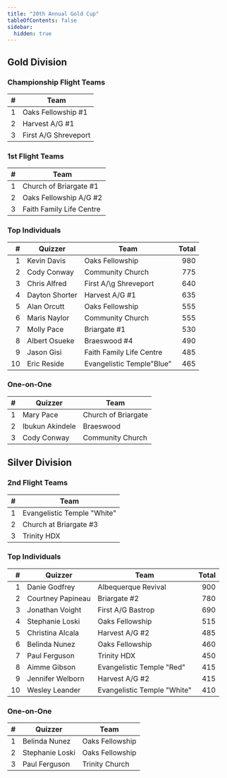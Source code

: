 ```yaml
---
title: "20th Annual Gold Cup"
tableOfContents: false
sidebar:
  hidden: true
---
```


## Gold Division

### Championship Flight Teams

|    # | Team                 |
| ---: | -------------------- |
|    1 | Oaks Fellowship #1   |
|    2 | Harvest A/G #1       |
|    3 | First A/G Shreveport |

### 1st Flight Teams

|    # | Team                     |
| ---: | ------------------------ |
|    1 | Church of Briargate #1   |
|    2 | Oaks Fellowship A/G #2   |
|    3 | Faith Family Life Centre |

### Top Individuals

|    # | Quizzer        | Team                      | Total |
| ---: | -------------- | ------------------------- | ----: |
|    1 | Kevin Davis    | Oaks Fellowship           |   980 |
|    2 | Cody Conway    | Community Church          |   775 |
|    3 | Chris Alfred   | First A/\g Shreveport     |   640 |
|    4 | Dayton Shorter | Harvest A/G #1            |   635 |
|    5 | Alan Orcutt    | Oaks Fellowship           |   555 |
|    6 | Maris Naylor   | Community Church          |   555 |
|    7 | Molly Pace     | Briargate #1              |   530 |
|    8 | Albert Osueke  | Braeswood #4              |   490 |
|    9 | Jason Gisi     | Faith Family Life Centre  |   485 |
|   10 | Eric Reside    | Evangelistic Temple"Blue" |   465 |

### One-on-One

|    # | Quizzer         | Team                |
| ---: | --------------- | ------------------- |
|    1 | Mary Pace       | Church of Briargate |
|    2 | Ibukun Akindele | Braeswood           |
|    3 | Cody Conway     | Community Church    |

## Silver Division

### 2nd Flight Teams

|    # | Team                        |
| ---: | --------------------------- |
|    1 | Evangelistic Temple "White" |
|    2 | Church at Briargate #3      |
|    3 | Trinity HDX                 |

### Top Individuals

|    # | Quizzer           | Team                        | Total |
| ---: | ----------------- | --------------------------- | ----: |
|    1 | Danie Godfrey     | Albequerque Revival         |   900 |
|    2 | Courtney Papineau | Briargate #2                |   780 |
|    3 | Jonathan Voight   | First A/G Bastrop           |   690 |
|    4 | Stephanie Loski   | Oaks Fellowship             |   515 |
|    5 | Christina Alcala  | Harvest A/G #2              |   485 |
|    6 | Belinda Nunez     | Oaks Fellowship             |   460 |
|    7 | Paul Ferguson     | Trinity HDX                 |   450 |
|    8 | Aimme Gibson      | Evangelistic Temple "Red"   |   415 |
|    9 | Jennifer Welborn  | Harvest A/G #2              |   415 |
|   10 | Wesley Leander    | Evangelistic Temple "White" |   410 |

### One-on-One

|    # | Quizzer         | Team            |
| ---: | --------------- | --------------- |
|    1 | Belinda Nunez   | Oaks Fellowship |
|    2 | Stephanie Loski | Oaks Fellowship |
|    3 | Paul Ferguson   | Trinity Church  |
